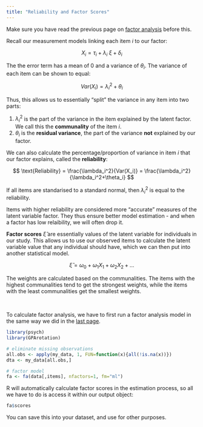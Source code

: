 ```yaml
---
title: "Reliability and Factor Scores"
---
```


::: small
Make sure you have read the previous page on [factor analysis](factor.qmd) before this.
:::

Recall our measurement models linking each item $i$ to our factor:

$$
X_i = \tau_i + \lambda_i\ \xi + \delta_i
$$

The the error term has a mean of 0 and a variance of $\theta_i$. The variance of each item can be shown to equal:

$$
Var(X_i) = \lambda_i^2 + \theta_i
$$

Thus, this allows us to essentially "split" the variance in any item into two parts:

1.  $\lambda_i^2$ is the part of the variance in the item explained by the latent factor. We call this the **communality** of the item $i$.
2.  $\theta_i$ is the **residual variance**, the part of the variance **not** explained by our factor.

We can also calculate the percentage/proportion of variance in item $i$ that our factor explains, called the **reliability**:

$$
\text{Reliability} = \frac{\lambda_i^2}{Var(X_i)} = \frac{\lambda_i^2}{\lambda_i^2+\theta_i}
$$

::: small
If all items are standarised to a standard normal, then $\lambda_i^2$ is equal to the reliability.
:::

Items with higher reliability are considered more "accurate" measures of the latent variable factor. They thus ensure better model estimation - and when a factor has low relaibility, we will often drop it.

**Factor scores** $\widehat\xi$ are essentially values of the latent variable for individuals in our study. This allows us to use our observed items to calculate the latent variable value that any individual should have, which we can then put into another statistical model.

$$
\widehat\xi = \omega_0 + \omega_1 X_1 + \omega_2 X_2 + \dots
$$

The weights are calculated based on the communalities. The items with the highest communalities tend to get the strongest weights, while the items with the least communalities get the smallest weights.

<br />

To calculate factor analysis, we have to first run a factor analysis model in the same way we did in the [last page](factor.qmd).

```r
library(psych)
library(GPArotation)

# eliminate missing observations
all.obs <- apply(my_data, 1, FUN=function(x){all(!is.na(x))})
dta <- my_data[all.obs,]

# factor model
fa <- fa(data[,items], nfactors=1, fm="ml")
```

R will automatically calculate factor scores in the estimation process, so all we have to do is access it within our output object:

```r
fa$scores
```

You can save this into your dataset, and use for other purposes.
